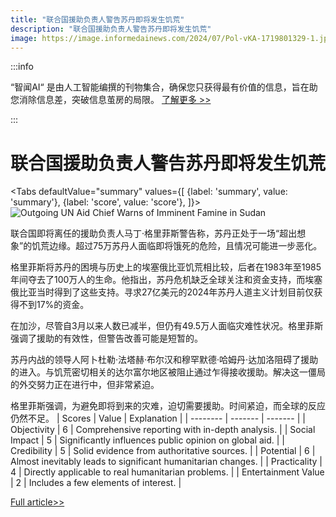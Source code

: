 ```yaml
---
title: "联合国援助负责人警告苏丹即将发生饥荒"
description: "联合国援助负责人警告苏丹即将发生饥荒"
image: https://image.informedainews.com/2024/07/Pol-vKA-1719801329-1.jpg
---
```



:::info

“智闻AI“ 是由人工智能编撰的刊物集合，确保您只获得最有价值的信息，旨在助您消除信息差，突破信息茧房的局限。  [了解更多 >>](/)

:::

# 联合国援助负责人警告苏丹即将发生饥荒


<Tabs
	defaultValue="summary"
	values={[
	{label: 'summary', value: 'summary'},
	{label: 'score', value: 'score'},
]}>
<TabItem value="summary">
<img
  src="https://image.informedainews.com/2024/07/Pol-vKA-1719801329-1.jpg"
  alt="Outgoing UN Aid Chief Warns of Imminent Famine in Sudan"
/>



联合国即将离任的援助负责人马丁·格里菲斯警告称，苏丹正处于一场“超出想象”的饥荒边缘。超过75万苏丹人面临即将饿死的危险，且情况可能进一步恶化。

格里菲斯将苏丹的困境与历史上的埃塞俄比亚饥荒相比较，后者在1983年至1985年间夺去了100万人的生命。他指出，苏丹危机缺乏全球关注和资金支持，而埃塞俄比亚当时得到了这些支持。寻求27亿美元的2024年苏丹人道主义计划目前仅获得不到17%的资金。

在加沙，尽管自3月以来人数已减半，但仍有49.5万人面临灾难性状况。格里菲斯强调了援助的有效性，但警告改善可能是短暂的。

苏丹内战的领导人阿卜杜勒·法塔赫·布尔汉和穆罕默德·哈姆丹·达加洛阻碍了援助的进入。与饥荒密切相关的达尔富尔地区被阻止通过乍得接收援助。解决这一僵局的外交努力正在进行中，但非常紧迫。

格里菲斯强调，为避免即将到来的灾难，迫切需要援助。时间紧迫，而全球的反应仍然不足。
</TabItem>
<TabItem value="score">
	| Scores     | Value   | Explanation |
	| -------- | ------- | ------- |
	| Objectivity  | 6    | Comprehensive reporting with in-depth analysis.    |
	| Social Impact | 5     | Significantly influences public opinion on global aid.    |
	| Credibility    | 5    | Solid evidence from authoritative sources.    |
	| Potential    | 6    | Almost inevitably leads to significant humanitarian changes.    |
	| Practicality    | 4    | Directly applicable to real humanitarian problems.    |
	| Entertainment Value    | 2    | Includes a few elements of interest.    |
</TabItem>
</Tabs>

[Full article>>](https://www.theguardian.com/world/article/2024/jun/30/sudan-on-precipice-of-famine-beyond-imagination-says-outgoing-un-aid-chief)
